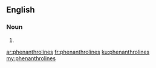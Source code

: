 ==English==

===Noun===
{{head|en}}

# {{plural of|phenanthroline}}

[[ar:phenanthrolines]]
[[fr:phenanthrolines]]
[[ku:phenanthrolines]]
[[my:phenanthrolines]]